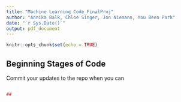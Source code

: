 ```yaml
---
title: "Machine Learning Code_FinalProj"
author: "Annika Balk, Chloe Singer, Jon Niemann, You Been Park"
date: "`r Sys.Date()`"
output: pdf_document
---
```


```r
knitr::opts_chunk$set(echo = TRUE)
```

## Beginning Stages of Code
Commit your updates to the repo when you can

```r





```



```r
##
```

